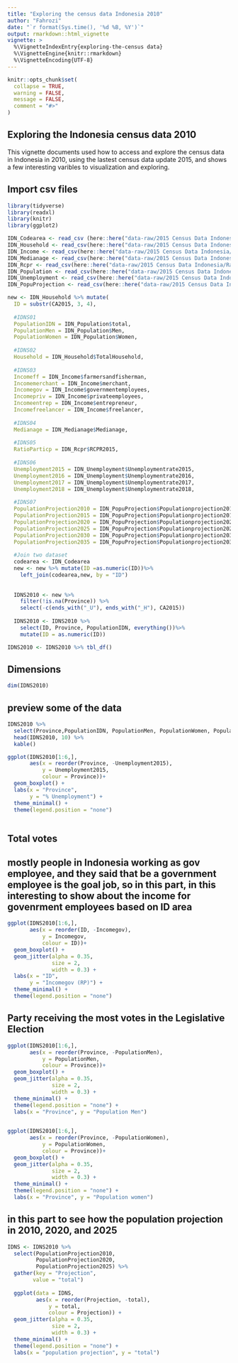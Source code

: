 ```yaml
---
title: "Exploring the census data Indonesia 2010"
author: "Fahrozi" 
date: "`r format(Sys.time(), '%d %B, %Y')`"
output: rmarkdown::html_vignette
vignette: >
  %\VignetteIndexEntry{exploring-the-census data}
  %\VignetteEngine{knitr::rmarkdown}
  %\VignetteEncoding{UTF-8}
---
```


```r
knitr::opts_chunk$set(
  collapse = TRUE,
  warning = FALSE,
  message = FALSE,
  comment = "#>"
)
```

## Exploring the Indonesia census data 2010

This vignette documents used how to access and explore the census data in Indonesia in 2010, using the lastest census data update 2015, and shows a few interesting varibles to visualization and exploring.

##

## Import csv files

```r
library(tidyverse)
library(readxl)
library(knitr)
library(ggplot2)

IDN_Codearea <- read_csv (here::here("data-raw/2015 Census Data Indonesia/Code Area.csv"))
IDN_Household <- read_csv(here::here("data-raw/2015 Census Data Indonesia/Household 2015.csv"))
IDN_Income <- read_csv(here::here("data-raw/2015 Census Data Indonesia/Income based on type of jobs.csv"))
IDN_Medianage <- read_csv(here::here("data-raw/2015 Census Data Indonesia/Median age female married.csv"))
IDN_Rcpr <- read_csv(here::here("data-raw/2015 Census Data Indonesia/Ratio of Crude Participation Rate in univ 2015.csv"))
IDN_Population <- read_csv(here::here("data-raw/2015 Census Data Indonesia/TotalPopulation.csv"))
IDN_Unemployment <- read_csv(here::here("data-raw/2015 Census Data Indonesia/Unemployment rate.csv"))
IDN_PopuProjection <- read_csv(here::here("data-raw/2015 Census Data Indonesia/indo_12  population projection 2015.csv"))

new <- IDN_Household %>% mutate(
  ID = substr(CA2015, 3, 4),
  
  #IDNS01
  PopulationIDN = IDN_Population$total,
  PopulationMen = IDN_Population$Men,
  PopulationWomen = IDN_Population$Women,
  
  #IDNS02
  Household = IDN_Household$TotalHousehold,
  
  #IDNS03
  Incomeff = IDN_Income$farmersandfisherman,
  Incomemerchant = IDN_Income$merchant,
  Incomegov = IDN_Income$governmentemployees,
  Incomepriv = IDN_Income$privateemployees,
  Incomeentrep = IDN_Income$entrepreneur,
  Incomefreelancer = IDN_Income$freelancer,
  
  #IDNS04
  Medianage = IDN_Medianage$Medianage,
  
  #IDNS05
  RatioParticp = IDN_Rcpr$RCPR2015,
  
  #IDNS06
  Unemployment2015 = IDN_Unemployment$Unemploymentrate2015,
  Unemployment2016 = IDN_Unemployment$Unemploymentrate2016,
  Unemployment2017 = IDN_Unemployment$Unemploymentrate2017,
  Unemployment2018 = IDN_Unemployment$Unemploymentrate2018,
  
  #IDNS07
  PopulationProjection2010 = IDN_PopuProjection$Populationprojection2010,
  PopulationProjection2015 = IDN_PopuProjection$Populationprojection2015,
  PopulationProjection2020 = IDN_PopuProjection$Populationprojection2020,
  PopulationProjection2025 = IDN_PopuProjection$Populationprojection2025,
  PopulationProjection2030 = IDN_PopuProjection$Populationprojection2030,
  PopulationProjection2035 = IDN_PopuProjection$Populationprojection2035)
  
  #Join two dataset
  codearea <- IDN_Codearea
  new <- new %>% mutate(ID =as.numeric(ID))%>%
    left_join(codearea,new, by = "ID")
    
  
  IDNS2010 <- new %>%
    filter(!is.na(Province)) %>%
    select(-c(ends_with("_U"), ends_with("_H"), CA2015))
    
  IDNS2010 <- IDNS2010 %>%
    select(ID, Province, PopulationIDN, everything())%>%
    mutate(ID = as.numeric(ID))

IDNS2010 <- IDNS2010 %>% tbl_df()
```

## Dimensions

``` r
dim(IDNS2010)
```

## preview some of the data

```r
IDNS2010 %>%
  select(Province,PopulationIDN, PopulationMen, PopulationWomen, PopulationProjection2010, PopulationProjection2035, Incomegov, Medianage, Unemployment2015) %>%
  head(IDNS2010, 10) %>%
  kable()
```

```r
ggplot(IDNS2010[1:6,],
       aes(x = reorder(Province, -Unemployment2015),
           y = Unemployment2015,
           colour = Province))+
  geom_boxplot() +
  labs(x = "Province",
       y = "% Unemployment") +
  theme_minimal() +
  theme(legend.position = "none")
  
```

## Total votes
## mostly people in Indonesia working as gov employee, and they said that be a government employee is the goal job, so in this part, in this interesting to show about the income for govenrment employees based on ID area

```r
ggplot(IDNS2010[1:6,],
       aes(x = reorder(ID, -Incomegov),
           y = Incomegov,
           colour = ID))+
  geom_boxplot() +
  geom_jitter(alpha = 0.35,
              size = 2,
              width = 0.3) +
  labs(x = "ID",
       y = "Incomegov (RP)") +
  theme_minimal() +
  theme(legend.position = "none")
```

## Party receiving the most votes in the Legislative Election

```r
ggplot(IDNS2010[1:6,],
       aes(x = reorder(Province, -PopulationMen),
           y = PopulationMen,
           colour = Province))+
  geom_boxplot() +
  geom_jitter(alpha = 0.35,
              size = 2,
              width = 0.3) +
  theme_minimal() +
  theme(legend.position = "none") +
  labs(x = "Province", y = "Population Men") 
  
```

```r
ggplot(IDNS2010[1:6,],
       aes(x = reorder(Province, -PopulationWomen),
           y = PopulationWomen,
           colour = Province))+
  geom_boxplot() +
  geom_jitter(alpha = 0.35,
              size = 2,
              width = 0.3) +
  theme_minimal() +
  theme(legend.position = "none") +
  labs(x = "Province", y = "Population women")
```

## in this part to see how the population projection in 2010, 2020, and 2025

```r

IDNS <- IDNS2010 %>%
  select(PopulationProjection2010, 
         PopulationProjection2020, 
         PopulationProjection2025) %>%
  gather(key = "Projection",
        value = "total") 
  
  ggplot(data = IDNS,
         aes(x = reorder(Projection, -total),
             y = total,
             colour = Projection)) +
  geom_jitter(alpha = 0.35,
              size = 2,
              width = 0.3) +
  theme_minimal() +
  theme(legend.position = "none") +
  labs(x = "population projection", y = "total")
  
```



